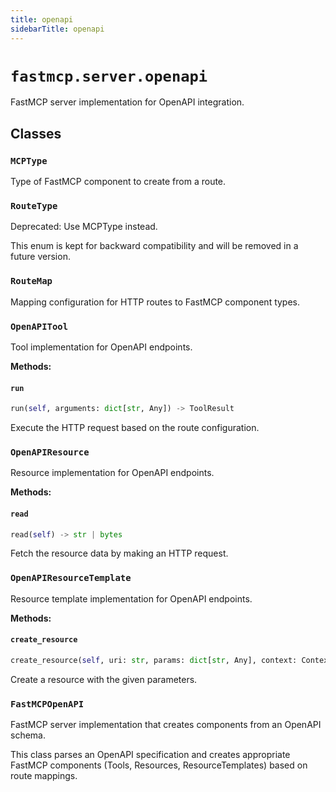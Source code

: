 ```yaml
---
title: openapi
sidebarTitle: openapi
---
```


# `fastmcp.server.openapi`


FastMCP server implementation for OpenAPI integration.

## Classes

### `MCPType` <sup><a href="https://github.com/saintx/fastmcp/blob/main/src/fastmcp/server/openapi.py#L78" target="_blank"><Icon icon="github" style="width: 14px; height: 14px;" /></a></sup>


Type of FastMCP component to create from a route.


### `RouteType` <sup><a href="https://github.com/saintx/fastmcp/blob/main/src/fastmcp/server/openapi.py#L97" target="_blank"><Icon icon="github" style="width: 14px; height: 14px;" /></a></sup>


Deprecated: Use MCPType instead.

This enum is kept for backward compatibility and will be removed in a future version.


### `RouteMap` <sup><a href="https://github.com/saintx/fastmcp/blob/main/src/fastmcp/server/openapi.py#L111" target="_blank"><Icon icon="github" style="width: 14px; height: 14px;" /></a></sup>


Mapping configuration for HTTP routes to FastMCP component types.


### `OpenAPITool` <sup><a href="https://github.com/saintx/fastmcp/blob/main/src/fastmcp/server/openapi.py#L229" target="_blank"><Icon icon="github" style="width: 14px; height: 14px;" /></a></sup>


Tool implementation for OpenAPI endpoints.


**Methods:**

#### `run` <sup><a href="https://github.com/saintx/fastmcp/blob/main/src/fastmcp/server/openapi.py#L262" target="_blank"><Icon icon="github" style="width: 14px; height: 14px;" /></a></sup>

```python
run(self, arguments: dict[str, Any]) -> ToolResult
```

Execute the HTTP request based on the route configuration.


### `OpenAPIResource` <sup><a href="https://github.com/saintx/fastmcp/blob/main/src/fastmcp/server/openapi.py#L523" target="_blank"><Icon icon="github" style="width: 14px; height: 14px;" /></a></sup>


Resource implementation for OpenAPI endpoints.


**Methods:**

#### `read` <sup><a href="https://github.com/saintx/fastmcp/blob/main/src/fastmcp/server/openapi.py#L552" target="_blank"><Icon icon="github" style="width: 14px; height: 14px;" /></a></sup>

```python
read(self) -> str | bytes
```

Fetch the resource data by making an HTTP request.


### `OpenAPIResourceTemplate` <sup><a href="https://github.com/saintx/fastmcp/blob/main/src/fastmcp/server/openapi.py#L642" target="_blank"><Icon icon="github" style="width: 14px; height: 14px;" /></a></sup>


Resource template implementation for OpenAPI endpoints.


**Methods:**

#### `create_resource` <sup><a href="https://github.com/saintx/fastmcp/blob/main/src/fastmcp/server/openapi.py#L671" target="_blank"><Icon icon="github" style="width: 14px; height: 14px;" /></a></sup>

```python
create_resource(self, uri: str, params: dict[str, Any], context: Context | None = None) -> Resource
```

Create a resource with the given parameters.


### `FastMCPOpenAPI` <sup><a href="https://github.com/saintx/fastmcp/blob/main/src/fastmcp/server/openapi.py#L696" target="_blank"><Icon icon="github" style="width: 14px; height: 14px;" /></a></sup>


FastMCP server implementation that creates components from an OpenAPI schema.

This class parses an OpenAPI specification and creates appropriate FastMCP components
(Tools, Resources, ResourceTemplates) based on route mappings.

